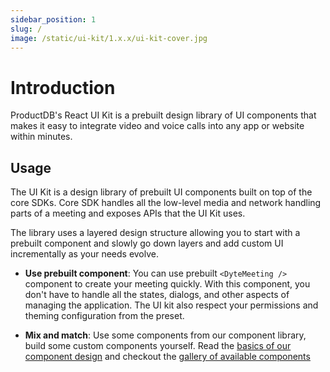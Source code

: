 ```yaml
---
sidebar_position: 1
slug: /
image: /static/ui-kit/1.x.x/ui-kit-cover.jpg
---
```


# Introduction

ProductDB's React UI Kit is a prebuilt design library of UI components that makes it
easy to integrate video and voice calls into any app or website within minutes.

## Usage

The UI Kit is a design library of prebuilt UI components built on top of the
core SDKs. Core SDK handles all the low-level media and network handling parts
of a meeting and exposes APIs that the UI Kit uses.

The library uses a layered design structure allowing you to start with a prebuilt component and slowly go down layers and add custom UI incrementally as your needs evolve.

- **Use prebuilt component**: You can use prebuilt `<DyteMeeting />` component to
  create your meeting quickly. With this component, you don't have to handle all
  the states, dialogs, and other aspects of managing the application. The UI kit
  also respect your permissions and theming configuration from the preset.

- **Mix and match**: Use some components from our component library, build some custom components yourself. Read the [basics of our component design](/react-ui-kit/basics/integrate) and checkout the [gallery of available components](/react-ui-kit/components)


<head>
  <title>React UI Kit Introduction</title>
</head>

